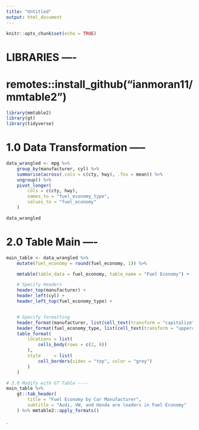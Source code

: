 ```yaml
---
title: "Untitled"
output: html_document
---
```


```r
knitr::opts_chunk$set(echo = TRUE)
```

# LIBRARIES ----

# remotes::install_github("ianmoran11/mmtable2")
```r
library(mmtable2)
library(gt)
library(tidyverse)
```

# 1.0 Data Transformation -----

```r
data_wrangled <- mpg %>%
    group_by(manufacturer, cyl) %>%
    summarise(across(.cols = c(cty, hwy), .fns = mean)) %>%
    ungroup() %>%
    pivot_longer(
        cols = c(cty, hwy),
        names_to = "fuel_economy_type",
        values_to = "fuel_economy"
    )

data_wrangled
```

# 2.0 Table Main ----
```r
main_table <- data_wrangled %>%
    mutate(fuel_economy = round(fuel_economy, 1)) %>%

    mmtable(table_data = fuel_economy, table_name = "Fuel Economy") +

    # Specify Headers
    header_top(manufacturer) +
    header_left(cyl) +
    header_left_top(fuel_economy_type) +


    # Specify formatting
    header_format(manufacturer, list(cell_text(transform = "capitalize"))) +
    header_format(fuel_economy_type, list(cell_text(transform = "uppercase"))) +
    table_format(
        locations = list(
            cells_body(rows = c(2, 6))
        ),
        style     = list(
            cell_borders(sides = "top", color = "grey")
        )
    )

# 3.0 Modify with GT Table ----
main_table %>%
    gt::tab_header(
        title = "Fuel Economy by Car Manufacturer",
        subtitle = "Audi, VW, and Honda are leaders in Fuel Economy"
    ) %>% mmtable2::apply_formats()
```







.
